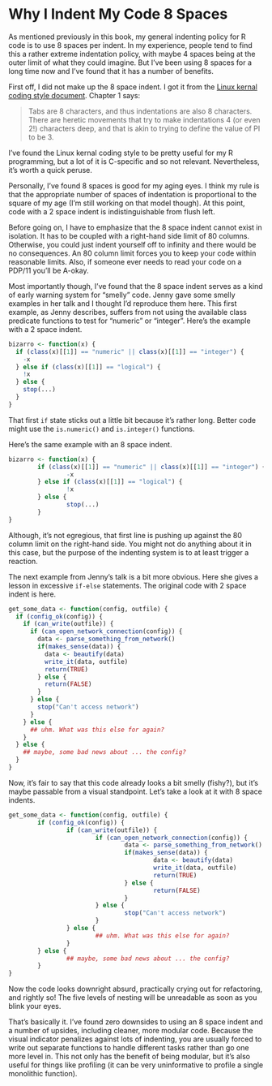 # Why I Indent My Code 8 Spaces

As mentioned previously in this book, my general indenting policy for R code is to use 8 spaces per indent. In my experience, people tend to find this a rather extreme indentation policy, with maybe 4 spaces being at the outer limit of what they could imagine. But I’ve been using 8 spaces for a long time now and I’ve found that it has a number of benefits.

First off, I did not make up the 8 space indent. I got it from the [Linux kernal coding style document](https://www.kernel.org/doc/Documentation/process/coding-style.rst). Chapter 1 says:

> Tabs are 8 characters, and thus indentations are also 8 characters. There are heretic movements that try to make indentations 4 (or even 2!) characters deep, and that is akin to trying to define the value of PI to be 3.

I've found the Linux kernal coding style to be pretty useful for my R programming, but a lot of it is C-specific and so not relevant. Nevertheless, it's worth a quick peruse.

Personally, I've found 8 spaces is good for my aging eyes. I think my rule is that the appropriate number of spaces of indentation is proportional to the square of my age (I'm still working on that model though). At this point, code with a 2 space indent is indistinguishable from flush left.

Before going on, I have to emphasize that the 8 space indent cannot exist in isolation. It has to be coupled with a right-hand side limit of 80 columns. Otherwise, you could just indent yourself off to infinity and there would be no consequences. An 80 column limit forces you to keep your code within reasonable limits. Also, if someone ever needs to read your code on a PDP/11 you'll be A-okay.

Most importantly though, I've found that the 8 space indent serves as a kind of early warning system for "smelly" code. Jenny gave some smelly examples in her talk and I thought I'd reproduce them here. This first example, as Jenny describes, suffers from not using the available class predicate functions to test for "numeric" or "integer". Here's the example with a 2 space indent.

```r
bizarro <- function(x) {
  if (class(x)[[1]] == "numeric" || class(x)[[1]] == "integer") {
    -x
  } else if (class(x)[[1]] == "logical") {
    !x
  } else { 
    stop(...) 
  }
}
```

That first `if` state sticks out a little bit because it's rather long. Better code might use the `is.numeric()` and `is.integer()` functions. 

Here's the same example with an 8 space indent.

```r
bizarro <- function(x) {
        if (class(x)[[1]] == "numeric" || class(x)[[1]] == "integer") {
                -x
        } else if (class(x)[[1]] == "logical") {
                !x
        } else { 
                stop(...) 
        }
}
```

Although, it's not egregious, that first line is pushing up against the 80 column limit on the right-hand side. You might not do anything about it in this case, but the purpose of the indenting system is to at least trigger a reaction.

The next example from Jenny's talk is a bit more obvious. Here she gives a lesson in excessive `if-else` statements. The original code with 2 space indent is here.

```r
get_some_data <- function(config, outfile) {
  if (config_ok(config)) {
    if (can_write(outfile)) {
      if (can_open_network_connection(config)) {
        data <- parse_something_from_network()
        if(makes_sense(data)) {
          data <- beautify(data)
          write_it(data, outfile)
          return(TRUE)
        } else {
          return(FALSE)
        }
      } else {
        stop("Can't access network")
      }
    } else {
      ## uhm. What was this else for again?
    }
  } else {
    ## maybe, some bad news about ... the config?
  } 
}
```

Now, it's fair to say that this code already looks a bit smelly (fishy?), but it's maybe passable from a visual standpoint. Let's take a look at it with 8 space indents.

```r
get_some_data <- function(config, outfile) {
        if (config_ok(config)) {
                if (can_write(outfile)) {
                        if (can_open_network_connection(config)) {
                                data <- parse_something_from_network()
                                if(makes_sense(data)) {
                                        data <- beautify(data)
                                        write_it(data, outfile)
                                        return(TRUE)
                                } else {
                                        return(FALSE)
                                }
                        } else {
                                stop("Can't access network")
                        }
                } else {
                        ## uhm. What was this else for again?
                }
        } else {
                ## maybe, some bad news about ... the config?
        } 
}
```

Now the code looks downright absurd, practically crying out for refactoring, and rightly so! The five levels of nesting will be unreadable as soon as you blink your eyes.

That's basically it. I've found zero downsides to using an 8 space indent and a number of upsides, including cleaner, more modular code. Because the visual indicator penalizes against lots of indenting, you are usually forced to write out separate functions to handle different tasks rather than go one more level in. This not only has the benefit of being modular, but it's also useful for things like profiling (it can be very uninformative to profile a single monolithic function). 


